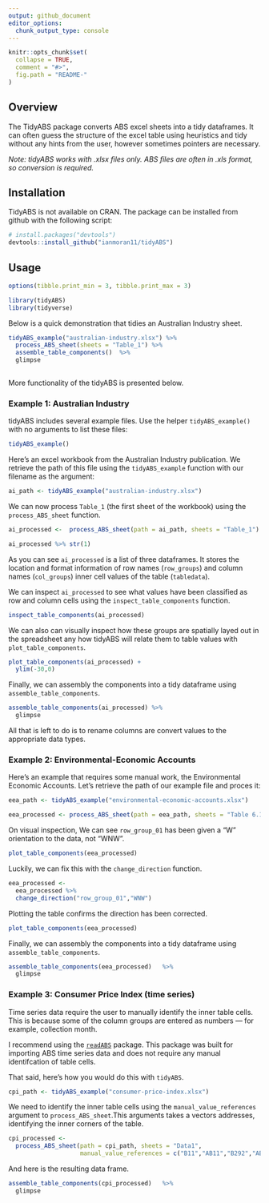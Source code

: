 ```yaml
---
output: github_document
editor_options: 
  chunk_output_type: console
---
```


<!-- README.md is generated from README.Rmd. Please edit that file -->

```r
knitr::opts_chunk$set(
  collapse = TRUE,
  comment = "#>",
  fig.path = "README-"
)
```

## Overview

The TidyABS package converts ABS excel sheets into a tidy dataframes. It can often guess the structure of the excel table using heuristics and tidy without any hints from the user, however sometimes pointers are necessary. 

_Note: tidyABS works with .xlsx files only. ABS files are often in .xls format, so conversion is required._

## Installation

TidyABS is not available on CRAN. The package can be installed from github with the following script:
 
```r
# install.packages("devtools")
devtools::install_github("ianmoran11/tidyABS")
```

## Usage

```r
options(tibble.print_min = 3, tibble.print_max = 3)
```

```r
library(tidyABS)
library(tidyverse)
```


Below is a quick demonstration that tidies an Australian Industry sheet. 

```r
tidyABS_example("australian-industry.xlsx") %>% 
  process_ABS_sheet(sheets = "Table_1") %>% 
  assemble_table_components()  %>% 
  glimpse
  
```

More functionality of the tidyABS is presented below.

### Example 1: Australian Industry

tidyABS includes several example files. Use the helper `tidyABS_example()` with no arguments to list these files:

```r
tidyABS_example()
```

Here's an excel workbook from the Australian  Industry publication. We retrieve the path of this file  using the `tidyABS_example` function with our filename as the argument:

```r
ai_path <- tidyABS_example("australian-industry.xlsx")
```

We can now process `Table_1` (the first sheet of the workbook) using the `process_ABS_sheet` function.

```r
ai_processed <-  process_ABS_sheet(path = ai_path, sheets = "Table_1") 

ai_processed %>% str(1)
```

As you can see `ai_processed` is a list of three dataframes. It stores the location and format information of row names (`row_groups`) and column names (`col_groups`) inner cell values of the table (`tabledata`).  

We can inspect `ai_processed` to see what values have been classified as row and column cells using the `inspect_table_components` function.


```r
inspect_table_components(ai_processed)
```

We can also  can visually inspect how these groups are spatially layed out in the spreadsheet any how tidyABS will relate them to table values with `plot_table_components`.

```r
plot_table_components(ai_processed) + 
  ylim(-30,0) 
```

Finally, we can assembly the components into a tidy dataframe using `assemble_table_components`.

```r
assemble_table_components(ai_processed) %>% 
  glimpse
```

All that is left to do is to rename columns are convert values to the appropriate data types. 

### Example 2: Environmental-Economic Accounts

Here's an example that requires some manual work, the Environmental Economic Accounts. Let's retrieve the path of our example file and proces it:

```r
eea_path <- tidyABS_example("environmental-economic-accounts.xlsx")

eea_processed <- process_ABS_sheet(path = eea_path, sheets = "Table 6.1")
```

On visual inspection, We can see `row_group_01` has been given a "W" orientation to the data, not "WNW". 

```r
plot_table_components(eea_processed)
```

Luckily, we can fix this with the `change_direction` function. 

```r
eea_processed <- 
  eea_processed %>% 
  change_direction("row_group_01","WNW")
```

Plotting the table confirms the direction has been corrected. 

```r
plot_table_components(eea_processed)
```

Finally, we can assembly the components into a tidy dataframe using `assemble_table_components`.

```r
assemble_table_components(eea_processed)   %>% 
  glimpse
```

### Example 3: Consumer Price Index (time series)

Time series data require the user to manually identify the inner table cells. This is because some of the column groups are entered as numbers --- for example, collection month. 

I recommend using the [`readABS`](https://github.com/MattCowgill/readabs) package. This package was built for importing ABS time series data and does not require any manual identifcation of table cells. 

That said, here's how you would do this with `tidyABS`.

```r
cpi_path <- tidyABS_example("consumer-price-index.xlsx")
```

We need to identify the inner table cells using the `manual_value_references` argument to `process_ABS_sheet`.This arguments takes a vectors addresses, identifying the inner corners of the table. 

```r
cpi_processed <- 
  process_ABS_sheet(path = cpi_path, sheets = "Data1",
                    manual_value_references = c("B11","AB11","B292","AB292"))
```

And here is the resulting data frame. 

```r
assemble_table_components(cpi_processed)   %>% 
  glimpse
```
